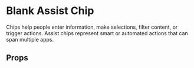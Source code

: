 
<Meta of={AssistChipBlank} />

# Blank Assist Chip

Chips help people enter information, make selections, filter content, or trigger actions. Assist chips represent smart or automated actions that can span multiple apps.

<Primary />

## Props

<Controls />
